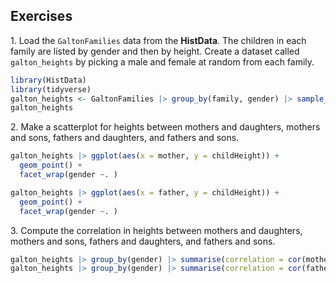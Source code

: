## Exercises 
1\. Load the `GaltonFamilies` data from the __HistData__. The children in each family are listed by gender and then by height. Create a dataset called `galton_heights` by picking a male and female at random from each family.
```r
library(HistData)
library(tidyverse)
galton_heights <- GaltonFamilies |> group_by(family, gender) |> sample_n(1)
galton_heights
```


2\. Make a scatterplot for heights between mothers and daughters, mothers and sons, fathers and daughters, and fathers and sons.  
```r
galton_heights |> ggplot(aes(x = mother, y = childHeight)) +
  geom_point() +
  facet_wrap(gender ~. )
```
```r
galton_heights |> ggplot(aes(x = father, y = childHeight)) +
  geom_point() +
  facet_wrap(gender ~. )
```

3\. Compute the correlation in heights between mothers and daughters, mothers and sons, fathers and daughters, and fathers and sons. 
```r
galton_heights |> group_by(gender) |> summarise(correlation = cor(mother, childHeight))
galton_heights |> group_by(gender) |> summarise(correlation = cor(father, childHeight))
```

 
